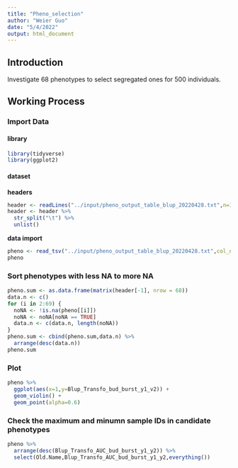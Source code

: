 ```yaml
---
title: "Pheno_selection"
author: "Weier Guo"
date: "5/4/2022"
output: html_document
---
```


## Introduction 
Investigate 68 phenotypes to select segregated ones for 500 individuals. 

## Working Process ##
### Import Data ###
#### library ####
```r
library(tidyverse)
library(ggplot2)
```

#### dataset ####
**headers**
```r
header <- readLines("../input/pheno_output_table_blup_20220428.txt",n=1)
header <- header %>%
  str_split("\t") %>%
  unlist()
```

**data import**
```r
pheno <- read_tsv("../input/pheno_output_table_blup_20220428.txt",col_names = header,comment = "Old")
pheno
```

### Sort phenotypes with less NA to more NA ###
```r
pheno.sum <- as.data.frame(matrix(header[-1], nrow = 68))
data.n <- c()
for (i in 2:69) {
  noNA <- !is.na(pheno[[i]])
  noNA <- noNA[noNA == TRUE]
  data.n <- c(data.n, length(noNA))
}
pheno.sum <- cbind(pheno.sum,data.n) %>%
  arrange(desc(data.n))
pheno.sum
```

### Plot ###
```r
pheno %>%
  ggplot(aes(x=1,y=Blup_Transfo_bud_burst_y1_v2)) +
  geom_violin() +
  geom_point(alpha=0.6)
```

### Check the maximum and minumn sample IDs in candidate phenotypes ###
```r
pheno %>%
  arrange(desc(Blup_Transfo_AUC_bud_burst_y1_y2)) %>%
  select(Old.Name,Blup_Transfo_AUC_bud_burst_y1_y2,everything())
```


